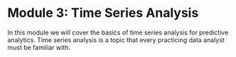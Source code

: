 # Module 3: Time Series Analysis {-}

In this module we will cover the basics of time series analysis for predictive analytics. Time series analysis is a topic that every practicing data analyst must be familiar with. 

\pagebreak

